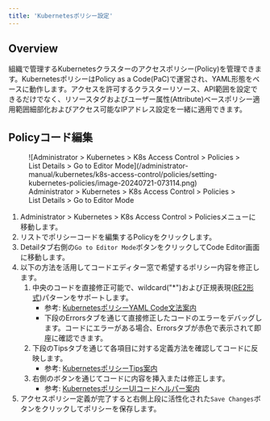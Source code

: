 ```yaml
---
title: 'Kubernetesポリシー設定'
---
```


## Overview

組織で管理するKubernetesクラスターのアクセスポリシー(Policy)を管理できます。KubernetesポリシーはPolicy as a Code(PaC)で運営され、YAML形態をベースに動作します。アクセスを許可するクラスターリソース、API範囲を設定できるだけでなく、リソースタグおよびユーザー属性(Attribute)ベースポリシー適用範囲細部化およびアクセス可能なIPアドレス設定を一緒に適用できます。


## Policyコード編集

<figure data-layout="center" data-align="center">
![Administrator &gt; Kubernetes &gt; K8s Access Control &gt; Policies &gt; List Details &gt; Go to Editor Mode](/administrator-manual/kubernetes/k8s-access-control/policies/setting-kubernetes-policies/image-20240721-073114.png)
<figcaption>
Administrator &gt; Kubernetes &gt; K8s Access Control &gt; Policies &gt; List Details &gt; Go to Editor Mode
</figcaption>
</figure>

1. Administrator &gt; Kubernetes &gt; K8s Access Control &gt; Policiesメニューに移動します。
2. リストでポリシーコードを編集するPolicyをクリックします。
3. Detailタブ右側の`Go to Editor Mode`ボタンをクリックしてCode Editor画面に移動します。
4. 以下の方法を活用してコードエディター窓で希望するポリシー内容を修正します。
    1. 中央のコードを直接修正可能で、wildcard("*")および正規表現([RE2形式](https://github.com/girishji/re2/wiki/Syntax))パターンをサポートします。
        * 参考: [KubernetesポリシーYAML Code文法案内](kubernetes-policy-yaml-code-syntax-guide)
        * 下段のErrorsタブを通じて直接修正したコードのエラーをデバッグします。コードにエラーがある場合、Errorsタブが赤色で表示されて即座に確認できます。
    2. 下段のTipsタブを通じて各項目に対する定義方法を確認してコードに反映します。
        * 参考: [KubernetesポリシーTips案内](kubernetes-policy-tips-guide)
    3. 右側のボタンを通じてコードに内容を挿入または修正します。
        * 参考: [KubernetesポリシーUIコードヘルパー案内](kubernetes-policy-ui-code-helper-guide)
5. アクセスポリシー定義が完了すると右側上段に活性化された`Save Changes`ボタンをクリックしてポリシーを保存します。
